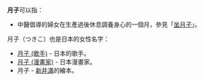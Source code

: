 '''月子'''可以指：
*中醫倡導的婦女在生產過後休息調養身心的一個月，參見「[[坐月子|坐月子]]」。
月子（つきこ）也是日本的女性名字：
*[[月子_(歌手)|月子 (歌手)]] - 日本的歌手。
*[[月子_(漫畫家)|月子 (漫畫家)]] - 日本漫畫家。
*月子 - [[新井滿|新井滿]]的繪本。

{{disambig|T月|Cat=二字作品消歧義}}